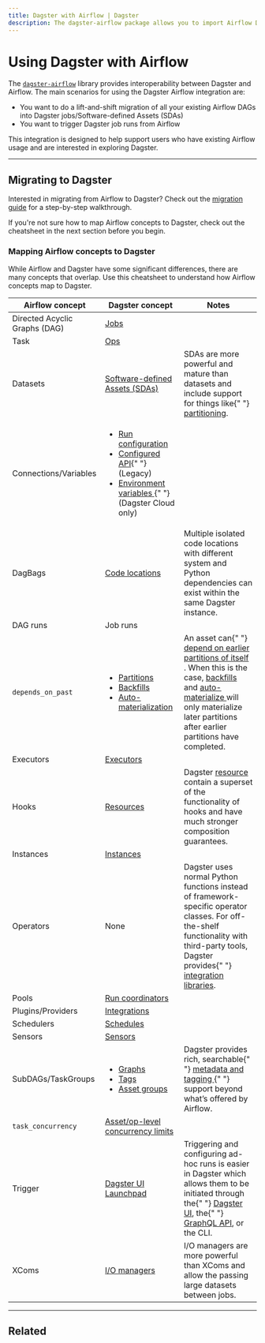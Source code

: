 ```yaml
---
title: Dagster with Airflow | Dagster
description: The dagster-airflow package allows you to import Airflow DAGs into Dagster jobs and assets, as well as trigger job runs from Airflow.
---
```


# Using Dagster with Airflow

<CodeReferenceLink filePath="examples/with_airflow" />

The [`dagster-airflow`](/\_apidocs/libraries/dagster-airflow) library provides interoperability between Dagster and Airflow. The main scenarios for using the Dagster Airflow integration are:

- You want to do a lift-and-shift migration of all your existing Airflow DAGs into Dagster jobs/Software-defined Assets (SDAs)
- You want to trigger Dagster job runs from Airflow

This integration is designed to help support users who have existing Airflow usage and are interested in exploring Dagster.

---

## Migrating to Dagster

Interested in migrating from Airflow to Dagster? Check out the [migration guide](/integrations/airflow/migrating-to-dagster) for a step-by-step walkthrough.

If you're not sure how to map Airflow concepts to Dagster, check out the cheatsheet in the next section before you begin.

### Mapping Airflow concepts to Dagster

While Airflow and Dagster have some significant differences, there are many concepts that overlap. Use this cheatsheet to understand how Airflow concepts map to Dagster.

<table
  className="table"
  style={{
    width: "100%",
  }}
>
  <thead>
    <tr>
      <th
        style={{
          width: "25%",
        }}
      >
        Airflow concept
      </th>
      <th
        style={{
          width: "30%",
        }}
      >
        Dagster concept
      </th>
      <th>Notes</th>
    </tr>
  </thead>
  <tbody>
    <tr>
      <td>Directed Acyclic Graphs (DAG)</td>
      <td>
        <a href="/concepts/ops-jobs-graphs/jobs">Jobs</a>
      </td>
      <td></td>
    </tr>
    <tr>
      <td>Task</td>
      <td>
        <a href="/concepts/ops-jobs-graphs/ops">Ops</a>
      </td>
      <td></td>
    </tr>
    <tr>
      <td>Datasets</td>
      <td>
        <a href="/concepts/assets/software-defined-assets">
          Software-defined Assets (SDAs)
        </a>
      </td>
      <td>
        SDAs are more powerful and mature than datasets and include support for
        things like{" "}
        <a href="/concepts/partitions-schedules-sensors">partitioning</a>.
      </td>
    </tr>
    <tr>
      <td>Connections/Variables</td>
      <td>
        <ul style={{ marginTop: "0em" }}>
          <li style={{ marginTop: "0em" }}>
            <a href="/concepts/configuration/config-schema">
              Run configuration
            </a>
          </li>
          <li>
            <a href="/concepts/configuration/configured">Configured API</a>{" "}
            (Legacy)
          </li>
          <li>
            <a href="/guides/dagster/using-environment-variables-and-secrets">
              Environment variables
            </a>{" "}
            (Dagster Cloud only)
          </li>
        </ul>
      </td>
      <td></td>
    </tr>
    <tr>
      <td>DagBags</td>
      <td>
        <a href="/concepts/code-locations">Code locations</a>
      </td>
      <td>
        Multiple isolated code locations with different system and Python
        dependencies can exist within the same Dagster instance.
      </td>
    </tr>
    <tr>
      <td>DAG runs</td>
      <td>Job runs</td>
      <td></td>
    </tr>
    <tr>
      <td>
        <code>depends_on_past</code>
      </td>
      <td>
        <ul style={{ marginTop: "0em" }}>
          <li style={{ marginTop: "0em" }}>
            <a href="/concepts/partitions-schedules-sensors/partitions">
              Partitions
            </a>
          </li>
          <li>
            <a href="/concepts/partitions-schedules-sensors/backfills">
              Backfills
            </a>
          </li>
          <li>
            <a href="/concepts/assets/asset-auto-execution">
              Auto-materialization
            </a>
          </li>
        </ul>
      </td>
      <td>
        An asset can{" "}
        <a
          href="https://github.com/dagster-io/dagster/discussions/11829"
          target="new"
        >
          depend on earlier partitions of itself
        </a>
        . When this is the case, <a href="/concepts/partitions-schedules-sensors/backfills">
          backfills
        </a> and <a href="/concepts/assets/asset-auto-execution">
          auto-materialize
        </a> will only materialize later partitions after earlier partitions have
        completed.
      </td>
    </tr>
    <tr>
      <td>Executors</td>
      <td>
        <a href="/deployment/executors">Executors</a>
      </td>
      <td></td>
    </tr>
    <tr>
      <td>Hooks</td>
      <td>
        <a href="/concepts/resources">Resources</a>
      </td>
      <td>
        Dagster <a href="/concepts/resources">resource</a> contain a superset of
        the functionality of hooks and have much stronger composition
        guarantees.
      </td>
    </tr>
    <tr>
      <td>Instances</td>
      <td>
        <a href="/deployment/dagster-instance">Instances</a>
      </td>
      <td></td>
    </tr>
    <tr>
      <td>Operators</td>
      <td>None</td>
      <td>
        Dagster uses normal Python functions instead of framework-specific
        operator classes. For off-the-shelf functionality with third-party
        tools, Dagster provides{" "}
        <a href="/integrations">integration libraries</a>.
      </td>
    </tr>
    <tr>
      <td>Pools</td>
      <td>
        <a href="/deployment/run-coordinator">Run coordinators</a>
      </td>
      <td></td>
    </tr>
    <tr>
      <td>Plugins/Providers</td>
      <td>
        <a href="/integrations">Integrations</a>
      </td>
      <td></td>
    </tr>
    <tr>
      <td>Schedulers</td>
      <td>
        <a href="/concepts/partitions-schedules-sensors/schedules">Schedules</a>
      </td>
      <td></td>
    </tr>
    <tr>
      <td>Sensors</td>
      <td>
        <a href="/concepts/partitions-schedules-sensors/sensors">Sensors</a>
      </td>
      <td></td>
    </tr>
    <tr>
      <td>SubDAGs/TaskGroups</td>
      <td>
        <ul style={{ marginTop: "0em" }}>
          <li style={{ marginTop: "0em" }}>
            <a href="/concepts/ops-jobs-graphs/graphs">Graphs</a>
          </li>
          <li>
            <a href="/concepts/ops-jobs-graphs/metadata-tags">Tags</a>
          </li>
          <li>
            <a href="/concepts/assets/software-defined-assets#grouping-assets">
              Asset groups
            </a>
          </li>
        </ul>
      </td>
      <td>
        Dagster provides rich, searchable{" "}
        <a href="/concepts/ops-jobs-graphs/metadata-tags">
          metadata and tagging
        </a>{" "}
        support beyond what’s offered by Airflow.
      </td>
    </tr>
    <tr>
      <td>
        <code>task_concurrency</code>
      </td>
      <td>
        <a href="/guides/limiting-concurrency-in-data-pipelines#limiting-opasset-concurrency-across-runs">
          Asset/op-level concurrency limits
        </a>
      </td>
      <td></td>
    </tr>
    <tr>
      <td>Trigger</td>
      <td>
        <a href="/concepts/dagster-ui">Dagster UI Launchpad</a>
      </td>
      <td>
        Triggering and configuring ad-hoc runs is easier in Dagster which allows
        them to be initiated through the{" "}
        <a href="/concepts/dagster-ui">Dagster UI</a>, the{" "}
        <a href="/concepts/webserver/graphql">GraphQL API</a>, or the CLI.
      </td>
    </tr>
    <tr>
      <td>XComs</td>
      <td>
        <a href="/concepts/io-management/io-managers">I/O managers</a>
      </td>
      <td>
        I/O managers are more powerful than XComs and allow the passing large
        datasets between jobs.
      </td>
    </tr>
  </tbody>
</table>

---

## Related

<ArticleList>
  <ArticleListItem
    title="Migrating from Airflow to Dagster"
    href="/integrations/airflow/migrating-to-dagster"
  ></ArticleListItem>
  <ArticleListItem
    title="Airflow integration reference"
    href="/integrations/airflow/reference"
  ></ArticleListItem>
</ArticleList>
